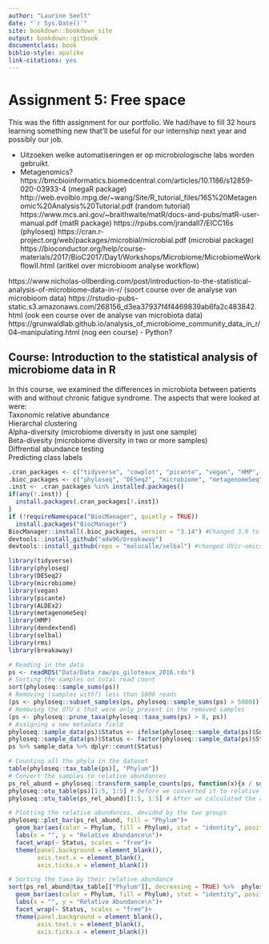 ```yaml
---
author: "Laurine Seelt"
date: "`r Sys.Date()`"
site: bookdown::bookdown_site
output: bookdown::gitbook
documentclass: book
biblio-style: apalike
link-citations: yes
---
```


# Assignment 5: Free space

This was the fifth assignment for our portfolio. We had/have to fill 32 hours learning something new that'll be useful for our internship next year and possibly our job.



- Uitzoeken welke automatiseringen er op microbiologische labs worden gebruikt.
- Metagenomics? 
https://bmcbioinformatics.biomedcentral.com/articles/10.1186/s12859-020-03933-4 (megaR package)
http://web.evolbio.mpg.de/~wang/Site/R_tutorial_files/16S%20Metagenomic%20Analysis%20Tutorial.pdf (random tutorial)
https://www.mcs.anl.gov/~braithwaite/matR/docs-and-pubs/matR-user-manual.pdf (matR package)
https://rpubs.com/jrandall7/EICC16s (phyloseq)
https://cran.r-project.org/web/packages/microbial/microbial.pdf (microbial package)
https://bioconductor.org/help/course-materials/2017/BioC2017/Day1/Workshops/Microbiome/MicrobiomeWorkflowII.html (aritkel over microbioom analyse workflow)

https://www.nicholas-ollberding.com/post/introduction-to-the-statistical-analysis-of-microbiome-data-in-r/ (soort course over de analyse van microbioom data)
https://rstudio-pubs-static.s3.amazonaws.com/268156_d3ea37937f4f4469839ab6fa2c483842.html (ook een course over de analyse van microbiota data)
https://grunwaldlab.github.io/analysis_of_microbiome_community_data_in_r/04--manipulating.html (nog een course)
- Python?

## Course: Introduction to the statistical analysis of microbiome data in R
In this course, we examined the differences in microbiota between patients with and without chronic fatigue syndrome.
The aspects that were looked at were: <br>
Taxonomic relative abundance <br>
Hierarchal clustering <br>
Alpha-diversity (microbiome diversity in just one sample) <br>
Beta-divesity (microbiome diversity in two or more samples) <br>
Diffrential abundance testing <br>
Predicting class labels <br>

```r
.cran_packages <- c("tidyverse", "cowplot", "picante", "vegan", "HMP", "dendextend", "rms", "devtools")
.bioc_packages <- c("phyloseq", "DESeq2", "microbiome", "metagenomeSeq", "ALDEx2")
.inst <- .cran_packages %in% installed.packages()
if(any(!.inst)) {
  install.packages(.cran_packages[!.inst])
}
if (!requireNamespace("BiocManager", quietly = TRUE))
  install.packages("BiocManager")
BiocManager::install(.bioc_packages, version = "3.14") #Changed 3.9 to 3.14
devtools::install_github("adw96/breakaway")
devtools::install_github(repo = "malucalle/selbal") #changed UVic-omics to malucalle
```

```r
library(tidyverse)
library(phyloseq)
library(DESeq2)
library(microbiome)
library(vegan)
library(picante)
library(ALDEx2)
library(metagenomeSeq)
library(HMP)
library(dendextend)
library(selbal)
library(rms)
library(breakaway)
```

```r
# Reading in the data
ps <- readRDS("Data/Data_raw/ps_giloteaux_2016.rds")
# Sorting the samples on total read count
sort(phyloseq::sample_sums(ps))
# Removing (samples with?) less than 5000 reads
(ps <- phyloseq::subset_samples(ps, phyloseq::sample_sums(ps) > 5000))
# Removing the OTU's that were only present in the removed samples
(ps <- phyloseq::prune_taxa(phyloseq::taxa_sums(ps) > 0, ps))
# Assigning a new metadata field
phyloseq::sample_data(ps)$Status <- ifelse(phyloseq::sample_data(ps)$Subject == "Patient", "Chronic Fatique", "Control")
phyloseq::sample_data(ps)$Status <- factor(phyloseq::sample_data(ps)$Status, levels = c("Control", "Chronic Fatique"))
ps %>% sample_data %>% dplyr::count(Status)
```

```r
# Counting all the phyla in the dataset
table(phyloseq::tax_table(ps)[, "Phylum"])
# Convert the samples to relative abundances
ps_rel_abund = phyloseq::transform_sample_counts(ps, function(x){x / sum(x)})
phyloseq::otu_table(ps)[1:5, 1:5] # Before we converted it to relative abundances
phyloseq::otu_table(ps_rel_abund)[1:5, 1:5] # After we calculated the relative abundances

# Plotting the relative abundances, devided by the two groups
phyloseq::plot_bar(ps_rel_abund, fill = "Phylum")+
  geom_bar(aes(color = Phylum, fill = Phylum), stat = "identity", position = "stack")+
  labs(x = "", y = "Relative Abundance\n")+
  facet_wrap(~ Status, scales = "free")+
  theme(panel.background = element_blank(),
        axis.text.x = element_blank(),
        axis.ticks.x = element_blank())
```

```r
# Sorting the taxa by their relative abundance
sort(ps_rel_abund@tax_table[["Phylum"]], decreasing = TRUE) %>%  phyloseq::plot_bar(fill = "Phylum")+
  geom_bar(aes(color = Phylum, fill = Phylum), stat = "identity", position = "stack")+
  labs(x = "", y = "Relative Abundance\n")+
  facet_wrap(~ Status, scales = "free")+
  theme(panel.background = element_blank(),
        axis.text.x = element_blank(),
        axis.ticks.x = element_blank())
```

```r

```


